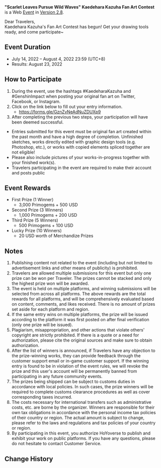 {{Event
|name              = "Scarlet Leaves Pursue Wild Waves" Kaedehara Kazuha Fan Art Contest
|image             = Scarlet Leaves Pursue Wild Waves Kaedehara Kazuha Fan Art Contest.png
|type              = Web
|type2             = Submission
|time_known        = yes
|time_start        = 2022-07-14 12:00:00
|time_start_offset = GMT+8
|time_end          = 2022-08-04 23:59:59
|time_end_offset   = GMT+8
|link              = https://genshin.hoyoverse.com/en/news/detail/22307
}}
'''"Scarlet Leaves Pursue Wild Waves" Kaedehara Kazuha Fan Art Contest''' is a Web [[Event]] in [[Version 2.8]].

Dear Travelers,<br />
Kaedehara Kazuha's Fan Art Contest has begun! Get your drawing tools ready, and come participate~

==Event Duration==
* July 14, 2022 – August 4, 2022 23:59 (UTC+8)
* Results: August 23, 2022

==How to Participate==
# During the event, use the hashtags #KaedeharaKazuha and #GenshinImpact when posting your original fan art on Twitter, Facebook, or Instagram.
# Click on the link below to fill out your entry information.
#* https://forms.gle/GznZvNeAdNuZDUXp9
# After completing the previous two steps, your participation will have been deemed successful.

* Entries submitted for this event must be original fan art created within the past month and have a high degree of completion. Unfinished sketches, works directly edited with graphic design tools (e.g. Photoshop, etc.), or works with copied elements spliced together are not eligible!
* Please also include pictures of your works-in-progress together with your finished work(s).
* Travelers participating in the event are required to make their account and posts public

==Event Rewards==
* First Prize (1 Winner)
** 3,000 Primogems + 500 USD
* Second Prize (3 Winners)
** 1,000 Primogems + 200 USD
* Third Prize (5 Winners)
** 500 Primogems + 100 USD
* Lucky Prize (10 Winners)
** 20 USD worth of Merchandize Prizes

==Notes==
# Publishing content not related to the event (including but not limited to advertisement links and other means of publicity) is prohibited.
# Travelers are allowed multiple submissions for this event but only one prize can be won per Traveler. The prizes cannot be stacked and only the highest prize won will be awarded.
# The event is held on multiple platforms, and winning submissions will be selected from across all platforms. The above rewards are the total rewards for all platforms, and will be comprehensively evaluated based on content, comments, and likes received. There is no amount of prizes set aside for each platform and region.
# If the same entry wins on multiple platforms, the prize will be issued according to the platform it was first posted on after final verification (only one prize will be issued).
# Plagiarism, misappropriation, and other actions that violate others' copyright are strictly prohibited. If there is a quote or a need for authorization, please cite the original sources and make sure to obtain authorization.
# After the list of winners is announced, if Travelers have any objection to the prize-winning works, they can provide feedback through the customer support email or in-game customer support. If the winning entry is found to be in violation of the event rules, we will revoke the prize and this user's account will be permanently banned from participating in any future community events.
# The prizes being shipped can be subject to customs duties in accordance with local policies. In such cases, the prize winners will be required to complete customs clearance procedures as well as cover corresponding taxes incurred.
# The costs necessary for international transfers such as administrative costs, etc. are borne by the organizer. Winners are responsible for their own tax obligations in accordance with the personal income tax policies of their country or region. The actual amount is subject to change, please refer to the laws and regulations and tax policies of your country or region.
# By participating in this event, you authorize HoYoverse to publish and exhibit your work on public platforms. If you have any questions, please do not hesitate to contact Customer Service.

==Change History==
{{Change History|2.8}}